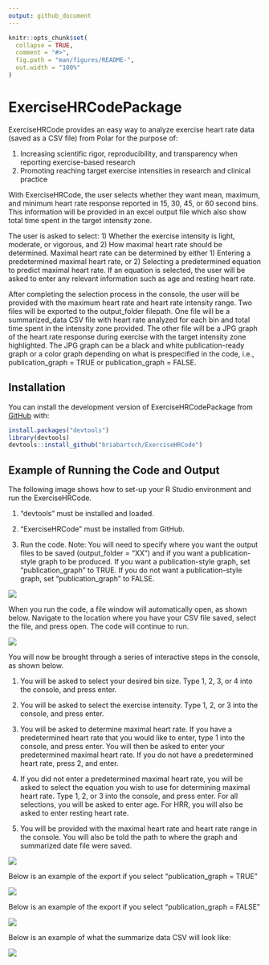 ```yaml
---
output: github_document
---
```


<!-- README.md is generated from README.Rmd. Please edit that file -->

```r
knitr::opts_chunk$set(
  collapse = TRUE,
  comment = "#>",
  fig.path = "man/figures/README-",
  out.width = "100%"
)
```

# ExerciseHRCodePackage

<!-- badges: start -->

<!-- badges: end -->

ExerciseHRCode provides an easy way to analyze exercise heart rate data (saved as a CSV file) from Polar for the purpose of:

1)  Increasing scientific rigor, reproducibility, and transparency when reporting exercise-based research
2)  Promoting reaching target exercise intensities in research and clinical practice

With ExerciseHRCode, the user selects whether they want mean, maximum, and minimum heart rate response reported in 15, 30, 45, or 60 second bins. This information will be provided in an excel output file which also show total time spent in the target intensity zone.

The user is asked to select: 1) Whether the exercise intensity is light, moderate, or vigorous, and 2) How maximal heart rate should be determined. Maximal heart rate can be determined by either 1) Entering a predetermined maximal heart rate, or 2) Selecting a predetermined equation to predict maximal heart rate. If an equation is selected, the user will be asked to enter any relevant information such as age and resting heart rate.

After completing the selection process in the console, the user will be provided with the maximum heart rate and heart rate intensity range. Two files will be exported to the output_folder filepath. One file will be a summarized_data CSV file with heart rate analyzed for each bin and total time spent in the intensity zone provided. The other file will be a JPG graph of the heart rate response during exercise with the target intensity zone highlighted. The JPG graph can be a black and white publication-ready graph or a color graph depending on what is prespecified in the code, i.e., publication_graph = TRUE or publication_graph = FALSE.

## Installation

You can install the development version of ExerciseHRCodePackage from [GitHub](https://github.com/) with:

``` r
install.packages("devtools")
library(devtools)
devtools::install_github("briabartsch/ExerciseHRCode")
```

## Example of Running the Code and Output

The following image shows how to set-up your R Studio environment and run the ExerciseHRCode.

1) "devtools" must be installed and loaded.

2) "ExerciseHRCode" must be installed from GitHub.

3) Run the code. Note: You will need to specify where you want the output files to be saved (output_folder = "XX") and if you want a publication-style graph to be produced. If you want a publication-style graph, set "publication_graph" to TRUE. If you do not want a publication-style graph, set "publication_graph" to FALSE.

![](images/Code to run.jpg)

When you run the code, a file window will automatically open, as shown below. Navigate to the location where you have your CSV file saved, select the file, and press open. The code will continue to run.

![](images/Selection Window.jpg)

You will now be brought through a series of interactive steps in the console, as shown below.

1) You will be asked to select your desired bin size. Type 1, 2, 3, or 4 into the console, and press enter.

2) You will be asked to select the exercise intensity. Type 1, 2, or 3 into the console, and press enter.

3) You will be asked to determine maximal heart rate. If you have a predetermined heart rate that you would like to enter, type 1 into the console, and press enter. You will then be asked to enter your predetermined maximal heart rate. If you do not have a predetermined heart rate, press 2, and enter.

4) If you did not enter a predetermined maximal heart rate, you will be asked to select the equation you wish to use for determining maximal heart rate. Type 1, 2, or 3 into the console, and press enter. For all selections, you will be asked to enter age. For HRR, you will also be asked to enter resting heart rate.

5) You will be provided with the maximal heart rate and heart rate range in the console. You will also be told the path to where the graph and summarized date file were saved.

![](images/Console Selection Window.png)

Below is an example of the export if you select "publication_graph = TRUE"

![](images/HIIT publication graph.jpg)

Below is an example of the export if you select "publication_graph = FALSE"

![](images/HR graph.jpg)

Below is an example of what the summarize data CSV will look like:

![](images/File Screenshot.jpg)
